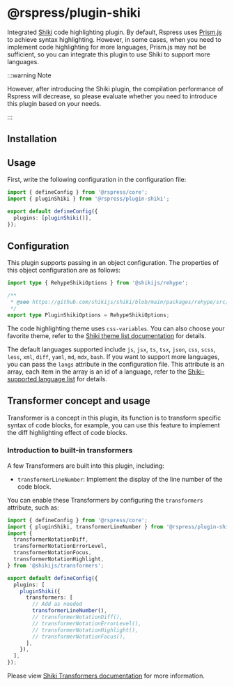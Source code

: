 # @rspress/plugin-shiki


<SourceCode href="https://github.com/web-infra-dev/rspress/tree/main/packages/plugin-shiki" />

Integrated [Shiki](https://github.com/shikijs/shiki) code highlighting plugin. By default, Rspress uses [Prism.js](https://prismjs.com/) to achieve syntax highlighting. However, in some cases, when you need to implement code highlighting for more languages, Prism.js may not be sufficient, so you can integrate this plugin to use Shiki to support more languages.

:::warning Note

However, after introducing the Shiki plugin, the compilation performance of Rspress will decrease, so please evaluate whether you need to introduce this plugin based on your needs.

:::

## Installation


<PackageManagerTabs command="add @rspress/plugin-shiki -D" />

## Usage

First, write the following configuration in the configuration file:

```ts title="rspress.config.ts"
import { defineConfig } from '@rspress/core';
import { pluginShiki } from '@rspress/plugin-shiki';

export default defineConfig({
  plugins: [pluginShiki()],
});
```

## Configuration

This plugin supports passing in an object configuration. The properties of this object configuration are as follows:

```ts
import type { RehypeShikiOptions } from '@shikijs/rehype';

/**
 * @see https://github.com/shikijs/shiki/blob/main/packages/rehype/src/types.ts
 */
export type PluginShikiOptions = RehypeShikiOptions;
```

The code highlighting theme uses `css-variables`. You can also choose your favorite theme, refer to the [Shiki theme list documentation](https://github.com/shikijs/shiki/blob/main/docs/themes.md) for details.

The default languages supported include `js`, `jsx`, `ts`, `tsx`, `json`, `css`, `scss`, `less`, `xml`, `diff`, `yaml`, `md`, `mdx`, `bash`. If you want to support more languages, you can pass the `langs` attribute in the configuration file. This attribute is an array, each item in the array is an id of a language, refer to the [Shiki-supported language list](https://github.com/shikijs/shiki/blob/main/docs/languages.md) for details.

## Transformer concept and usage

Transformer is a concept in this plugin, its function is to transform specific syntax of code blocks, for example, you can use this feature to implement the diff highlighting effect of code blocks.

### Introduction to built-in transformers

A few Transformers are built into this plugin, including:

- `transformerLineNumber`: Implement the display of the line number of the code block.

You can enable these Transformers by configuring the `transformers` attribute, such as:

```ts title="rspress.config.ts"
import { defineConfig } from '@rspress/core';
import { pluginShiki, transformerLineNumber } from '@rspress/plugin-shiki';
import {
  transformerNotationDiff,
  transformerNotationErrorLevel,
  transformerNotationFocus,
  transformerNotationHighlight,
} from '@shikijs/transformers';

export default defineConfig({
  plugins: [
    pluginShiki({
      transformers: [
        // Add as needed
        transformerLineNumber(),
        // transformerNotationDiff(),
        // transformerNotationErrorLevel(),
        // transformerNotationHighlight(),
        // transformerNotationFocus(),
      ],
    }),
  ],
});
```

Please view [Shiki Transformers documentation](https://shiki.style/guide/transformers) for more information.
